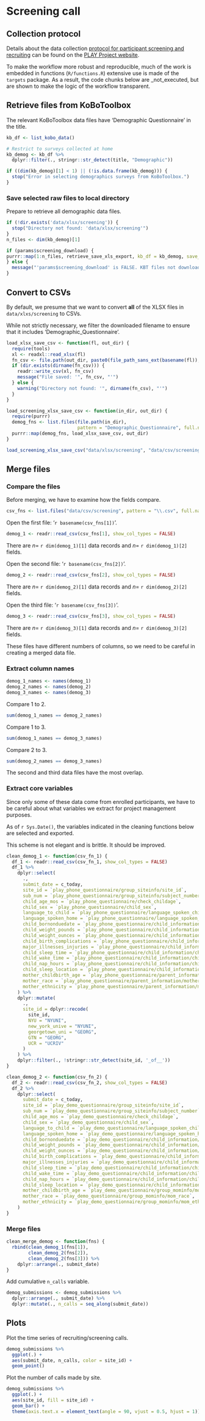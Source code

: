 # Screening call {-}

## Collection protocol {-}

Details about the data collection [protocol for participant screening and recruiting](https://www.play-project.org/collection.html#Participant_Recruitment) can be found on the [PLAY Project website](https://play-project.org).

To make the workflow more robust and reproducible, much of the work is embedded in functions (`R/functions.R`) extensive use is made of the `targets` package. As a result, the code chunks below are _not_executed, but are shown to make the logic of the workflow transparent.

## Retrieve files from KoBoToolbox {-}

The relevant KoBoToolbox data files have 'Demographic Questionnaire' in the title.

```r
kb_df <- list_kobo_data()

# Restrict to surveys collected at home
kb_demog <- kb_df %>%
  dplyr::filter(., stringr::str_detect(title, "Demographic"))

if ((dim(kb_demog)[1] < 1) || (!is.data.frame(kb_demog))) {
  stop("Error in selecting demographics surveys from KoBoToolbox.")
}
```

### Save selected raw files to local directory {-}

Prepare to retrieve all demographic data files.

```r
if (!dir.exists('data/xlsx/screening')) {
  stop("Directory not found: 'data/xlsx/screening'")
}
n_files <- dim(kb_demog)[1]
```

```r
if (params$screening_download) {
purrr::map(1:n_files, retrieve_save_xls_export, kb_df = kb_demog, save_dir = "data/xlsx/screening")  
} else {
  message("'params$screening_download' is FALSE. KBT files not downloaded.")
}
```

## Convert to CSVs {-}

By default, we presume that we want to convert **all** of the XLSX files in `data/xlxs/screening` to CSVs.

While not strictly necessary, we filter the downloaded filename to ensure that it includes 'Demographic_Questionnaire'.

```r
load_xlsx_save_csv <- function(fl, out_dir) {
  require(tools)
  xl <- readxl::read_xlsx(fl)
  fn_csv <- file.path(out_dir, paste0(file_path_sans_ext(basename(fl)), ".csv"))
  if (dir.exists(dirname(fn_csv))) {
    readr::write_csv(xl, fn_csv)
    message("File saved: '", fn_csv, "'")
  } else {
    warning("Directory not found: '", dirname(fn_csv), "'")
  }
}

load_screening_xlsx_save_csv <- function(in_dir, out_dir) {
  require(purrr)
  demog_fns <- list.files(file.path(in_dir), 
                          pattern = "Demographic_Questionnaire", full.names = TRUE)
  purrr::map(demog_fns, load_xlsx_save_csv, out_dir)
}
```

```r
load_screening_xlsx_save_csv("data/xlsx/screening", "data/csv/screening")
```

## Merge files {-}

### Compare the files {-}

Before merging, we have to examine how the fields compare.

```r
csv_fns <- list.files("data/csv/screening", pattern = "\\.csv", full.names = TRUE)
```

Open the first file: '`r basename(csv_fns[1])`'.

```r
demog_1 <- readr::read_csv(csv_fns[1], show_col_types = FALSE)
```

There are $n=$ `r dim(demog_1)[1]` data records and $n=$ `r dim(demog_1)[2]` fields.

Open the second file: '`r basename(csv_fns[2])`'.

```r
demog_2 <- readr::read_csv(csv_fns[2], show_col_types = FALSE)
```

There are $n=$ `r dim(demog_2)[1]` data records and $n=$ `r dim(demog_2)[2]` fields.

Open the third file: '`r basename(csv_fns[3])`'.

```r
demog_3 <- readr::read_csv(csv_fns[3], show_col_types = FALSE)
```

There are $n=$ `r dim(demog_3)[1]` data records and $n=$ `r dim(demog_3)[2]` fields.

::: {.rmdnote}
These files have different numbers of columns, so we need to be careful in creating a merged data file.
:::

### Extract column names {-}

```r
demog_1_names <- names(demog_1)
demog_2_names <- names(demog_2)
demog_3_names <- names(demog_3)
```

Compare 1 to 2.

```r
sum(demog_1_names == demog_2_names)
```

Compare 1 to 3.

```r
sum(demog_1_names == demog_3_names)
```

Compare 2 to 3.

```r
sum(demog_2_names == demog_3_names)
```

The second and third data files have the most overlap.

### Extract core variables {-}

Since only some of these data come from enrolled participants, we have to be careful about what variables we extract for project management purposes.

As of `r Sys.Date()`, the variables indicated in the cleaning functions below are selected and exported.

::: {.rmdnote}
This scheme is not elegant and is brittle. It should be improved.
:::

```r
clean_demog_1 <- function(csv_fn_1) {
  df_1 <- readr::read_csv(csv_fn_1, show_col_types = FALSE)
  df_1 %>%
    dplyr::select(
      .,
      submit_date = c_today,
      site_id = `play_phone_questionnaire/group_siteinfo/site_id`,
      sub_num = `play_phone_questionnaire/group_siteinfo/subject_number`,
      child_age_mos = `play_phone_questionnaire/check_childage`,
      child_sex = `play_phone_questionnaire/child_sex`,
      language_to_child = `play_phone_questionnaire/language_spoken_child`,
      language_spoken_home = `play_phone_questionnaire/language_spoken_home`,
      child_bornonduedate = `play_phone_questionnaire/child_information/child_onterm`,
      child_weight_pounds = `play_phone_questionnaire/child_information/child_weight_pounds`,
      child_weight_ounces = `play_phone_questionnaire/child_information/child_weight_ounces`,
      child_birth_complications = `play_phone_questionnaire/child_information/child_birth_complications`,
      major_illnesses_injuries = `play_phone_questionnaire/child_information/major_illnesses_injuries`,
      child_sleep_time = `play_phone_questionnaire/child_information/child_sleep_time`,
      child_wake_time = `play_phone_questionnaire/child_information/child_wake_time`,
      child_nap_hours = `play_phone_questionnaire/child_information/child_nap_hours`,
      child_sleep_location = `play_phone_questionnaire/child_information/child_sleep_location`,
      mother_childbirth_age = `play_phone_questionnaire/parent_information/mother_information/mother_childbirth_age`,
      mother_race = `play_phone_questionnaire/parent_information/mother_information/mother_race`,
      mother_ethnicity = `play_phone_questionnaire/parent_information/mother_information/mother_ethnicity`,
    ) %>%
    dplyr::mutate(
      .,
      site_id = dplyr::recode(
        site_id,
        NYU = "NYUNI",
        new_york_unive = "NYUNI",
        georgetown_uni = "GEORG",
        GTN = "GEORG",
        UCR = "UCRIV"
      )
    ) %>%
    dplyr::filter(., !stringr::str_detect(site_id, '_of__'))
}
```

```r
clean_demog_2 <- function(csv_fn_2) {
  df_2 <- readr::read_csv(csv_fn_2, show_col_types = FALSE)
  df_2 %>%
    dplyr::select(
      submit_date = c_today,
      site_id = `play_demo_questionnaire/group_siteinfo/site_id`,
      sub_num = `play_demo_questionnaire/group_siteinfo/subject_number`,
      child_age_mos = `play_demo_questionnaire/check_childage`,
      child_sex = `play_demo_questionnaire/child_sex`,
      language_to_child = `play_demo_questionnaire/language_spoken_child`,
      language_spoken_home = `play_demo_questionnaire/language_spoken_house`,
      child_bornonduedate = `play_demo_questionnaire/child_information/child_onterm`,
      child_weight_pounds = `play_demo_questionnaire/child_information/child_weight_pounds`,
      child_weight_ounces = `play_demo_questionnaire/child_information/child_weight_ounces`,
      child_birth_complications = `play_demo_questionnaire/child_information/child_birth_complications`,
      major_illnesses_injuries = `play_demo_questionnaire/child_information/major_illnesses_injuries`,
      child_sleep_time = `play_demo_questionnaire/child_information/child_sleep_time`,
      child_wake_time = `play_demo_questionnaire/child_information/child_wake_time`,
      child_nap_hours = `play_demo_questionnaire/child_information/child_nap_hours`,
      child_sleep_location = `play_demo_questionnaire/child_information/child_sleep_location`,
      mother_childbirth_age = `play_demo_questionnaire/group_mominfo/mom_childbirth_age`,
      mother_race = `play_demo_questionnaire/group_mominfo/mom_race`,
      mother_ethnicity = `play_demo_questionnaire/group_mominfo/mom_ethnicity`,
    )
}
```

### Merge files {-}

```r

clean_merge_demog <- function(fns) {
  rbind(clean_demog_1(fns[1]), 
        clean_demog_2(fns[2]), 
        clean_demog_2(fns[3])) %>%
    dplyr::arrange(., submit_date)
}
```

Add cumulative `n_calls` variable.

```r
demog_submissions <- demog_submissions %>%
  dplyr::arrange(., submit_date) %>%
  dplyr::mutate(., n_calls = seq_along(submit_date))
```

## Plots {-}

Plot the time series of recruiting/screening calls.

```r
demog_submissions %>%
  ggplot(.) +
  aes(submit_date, n_calls, color = site_id) +
  geom_point()
```

Plot the number of calls made by site.

```r
demog_submissions %>%
  ggplot(.) +
  aes(site_id, fill = site_id) +
  geom_bar() +
  theme(axis.text.x = element_text(angle = 90, vjust = 0.5, hjust = 1)) # Rotate text
```

